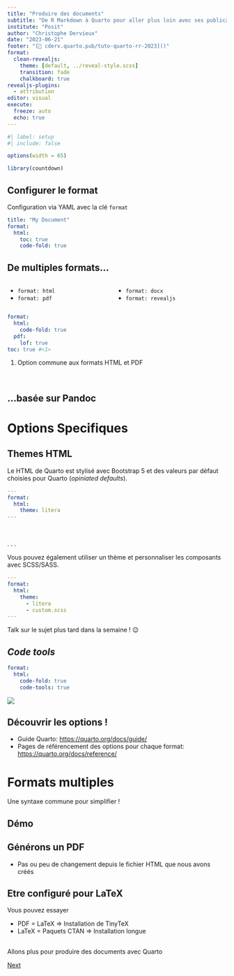 ```yaml
---
title: "Produire des documents"
subtitle: "De R Markdown à Quarto pour aller plus loin avec ses publications"
institute: "Posit"
author: "Christophe Dervieux"
date: "2023-06-21"
footer: "[🔗 cderv.quarto.pub/tuto-quarto-rr-2023]()"
format:
  clean-revealjs:
    theme: [default, ../reveal-style.scss]
    transition: fade
    chalkboard: true
revealjs-plugins:
  - attribution
editor: visual
execute:
  freeze: auto
  echo: true
---
```


```r
#| label: setup
#| include: false

options(width = 65)

library(countdown)
```

## Configurer le format

Configuration via YAML avec la clé `format`

```yaml
title: "My Document"
format: 
  html:
    toc: true
    code-fold: true
```

## De multiples formats...

:::: columns
::: column
* `format: html`
* `format: pdf`
:::
::: column
* `format: docx`
* `format: revealjs`
:::
::::

```yaml
format: 
  html:
    code-fold: true
  pdf:
    lof: true
toc: true #<1>
```

1. Option commune aux formats HTML et PDF

<br>

## ...basée sur Pandoc 

## {background-image="images/quarto-all-format.gif"}

# Options Specifiques

## Themes HTML {#html-theme}

Le HTML de Quarto est stylisé avec Bootstrap 5 et des valeurs par défaut choisies pour Quarto (_opiniated defaults_).

```yaml
---
format:
  html:
    theme: litera
---
```
</br>

. . .

::::: {.r-stack}

Vous pouvez également utiliser un thème et personnaliser les composants avec SCSS/SASS.

```yaml
---
format:
  html:
    theme: 
      - litera
      - custom.scss
---
```

:::: {.fragment}

::: {.callout-note appearance="minimal"}
Talk sur le sujet plus tard dans la semaine ! 😉
:::

::::
:::::

## _Code tools_

```yaml
format:
  html:
    code-fold: true
    code-tools: true
```

![](images/code-tools.png){fig-alt="Capture d'écran du menu ajouté dans un HTML quarto quand code-tools est activé"}

## Découvrir les options ! 

* Guide Quarto: <https://quarto.org/docs/guide/>
* Pages de référencement des options pour chaque format: <https://quarto.org/docs/reference/>

# Formats multiples

Une syntaxe commune pour simplifier ! 

## Démo 

::: callout

# Générons un PDF

* Pas ou peu de changement depuis le fichier HTML que nous avons créés
:::

::: {.callout-warning}

## Etre configuré pour LaTeX 

Vous pouvez essayer 

* PDF = LaTeX => Installation de TinyTeX
* LaTeX = Paquets CTAN => Installation longue

:::

## 

Allons plus pour produire des documents avec Quarto 

[[Next]{.button}](/3-documents/)